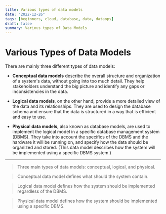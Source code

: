 ```yaml
---
title: Various types of data models
date: "2022-12-26"
tags: [beginners, cloud, database, data, dataops]
draft: false
summary: Various types of Data Models
---
```


# Various Types of Data Models

There are mainly three different types of data models:

- **Conceptual data models** describe the overall structure and organization of a system's data, without going into too much detail. They help stakeholders understand the big picture and identify any gaps or inconsistencies in the data.

- **Logical data models**, on the other hand, provide a more detailed view of the data and its relationships. They are used to design the database schema and ensure that the data is structured in a way that is efficient and easy to use.

- **Physical data models**, also known as database models, are used to implement the logical model in a specific database management system (DBMS). They take into account the specifics of the DBMS and the hardware it will be running on, and specify how the data should be organized and stored. (This data model describes how the system will be implemented using a specific DBMS system.)

---

> Three main types of data models: conceptual, logical, and physical.

> Conceptual data model defines what should the system contain.

> Logical data model defines how the system should be implemented regardless of the DBMS.

> Physical data model defines how the system should be implemented using a specific DBMS.
